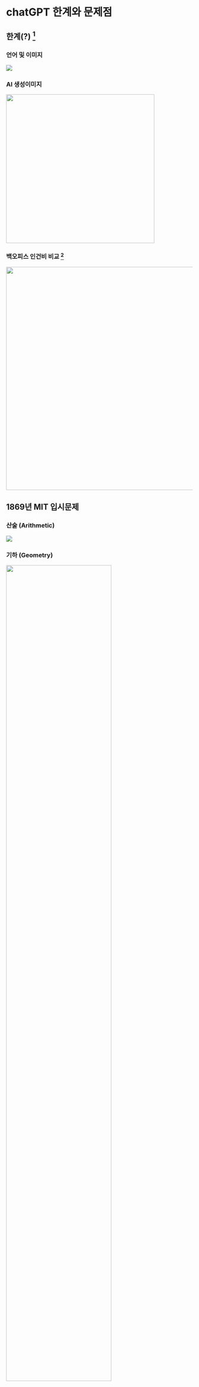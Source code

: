 
# chatGPT 한계와 문제점

## 한계(?) [^limit] {.smaller}

::: panel-tabset
### 언어 및 이미지

![](../../img/AI-performance_Dynabench-paper.png)

### AI 생성이미지

![](../../img/Timeline-of-AI-generated-faces.png){width="400"}

### 백오피스 인건비 비교 [^2]

![](../../img/outsourcing_rpa_ai.jpg){width="600"}

[^2]: "The Case for Robotic Process Automation(RPA)", Optimal Corporation (under permission from Kinetic Consulting Services) chatGPT plus 연간 사용료 추가

:::

[^limit]: [Max Roser (December 06, 2022), The brief history of artificial intelligence: The world has changed fast -- what might be next?, Our World in Data](https://ourworldindata.org/brief-history-of-ai)



## 1869년 MIT 입시문제

::: panel-tabset
### 산술 (Arithmetic) {.unnumbered}

![](../../img/mit/mit-1869-arithmetic.jpg)

### 기하 (Geometry) {.unnumbered}

![](../../img/mit/mit_geometry.gif){width="75%"}

### 대수 (Algebra) {.unnumbered}

![](../../img/mit/mit-1869-algebra.jpg){width="60%"}
:::

::: aside
자료출처: [Massachusetts Institute of Technology Entrance Examination, 1869-70](https://web.archive.org/web/20120403061216/http://libraries.mit.edu/archives/exhibits/exam/index.html)
:::

## 기계에 대처하는 선생님

![](../../img/math_teachers.jfif){width="45%"}

::: aside
출처: 트위터 [`@eraser` MATH TEACHERS PROTEST AGAINST CALCULATOR USE](https://twitter.com/eraser/status/1547506194259972096)
:::

## 학술연구 (공부)

<br> <br>

![](../../img/writing_papers.jpg)

::: aside
[chatGPT - 챗GPT 시대 학술연구(R&D) ](https://r2bit.com/chatGPT/rnd.html)
:::

